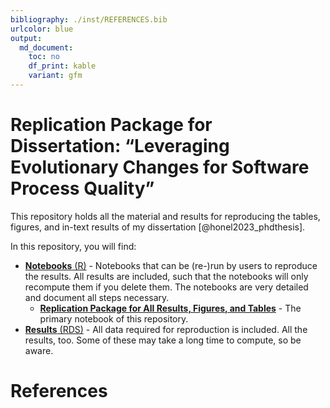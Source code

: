 ```yaml
---
bibliography: ./inst/REFERENCES.bib
urlcolor: blue
output:
  md_document:
    toc: no
    df_print: kable
    variant: gfm
---
```


# Replication Package for Dissertation: "Leveraging Evolutionary Changes for Software Process Quality"

This repository holds all the material and results for reproducing the tables, figures, and in-text results of my dissertation [@honel2023_phdthesis].


In this repository, you will find:

* [__Notebooks__ (R)](./notebooks) - Notebooks that can be (re-)run by users to reproduce the results. All results are included, such that the notebooks will only recompute them if you delete them. The notebooks are very detailed and document all steps necessary.
    * [__Replication Package for All Results, Figures, and Tables__](./notebooks/Replication.md) - The primary notebook of this repository.
* [__Results__ (RDS)](./results) - All data required for reproduction is included. All the results, too. Some of these may take a long time to compute, so be aware.


# References {-}

<div id="refs"></div>

